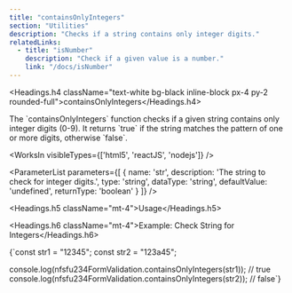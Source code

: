 ```yaml
---
title: "containsOnlyIntegers"
section: "Utilities"
description: "Checks if a string contains only integer digits."
relatedLinks:
  - title: "isNumber"
    description: "Check if a given value is a number."
    link: "/docs/isNumber"
---
```


<Headings.h4 className="text-white bg-black inline-block px-4 py-2 rounded-full">containsOnlyIntegers</Headings.h4>

<Paragraph className="mt-2 text-gray-400">
The `containsOnlyIntegers` function checks if a given string contains only integer digits (0-9). It returns `true` if the string matches the pattern of one or more digits, otherwise `false`.
</Paragraph>

<WorksIn visibleTypes={['html5', 'reactJS', 'nodejs']} />

<ParameterList
  parameters={[
    {
      name: 'str',
      description: 'The string to check for integer digits.',
      type: 'string',
      dataType: 'string',
      defaultValue: 'undefined',
      returnType: 'boolean'
    }
  ]}
/>

<Headings.h5 className="mt-4">Usage</Headings.h5>

<Headings.h6 className="mt-4">Example: Check String for Integers</Headings.h6>

<CodeBlock>
{`const str1 = "12345";
const str2 = "123a45";

console.log(nfsfu234FormValidation.containsOnlyIntegers(str1)); // true
console.log(nfsfu234FormValidation.containsOnlyIntegers(str2)); // false`}
</CodeBlock>

<RelatedLinks />
